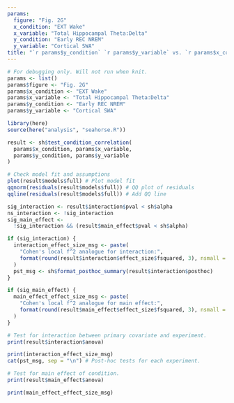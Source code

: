 ```yaml
---
params:
  figure: "Fig. 2G"
  x_condition: "EXT Wake"
  x_variable: "Total Hippocampal Theta:Delta"
  y_condition: "Early REC NREM"
  y_variable: "Cortical SWA"
title: "`r params$y_condition` `r params$y_variable` vs. `r params$x_condition` `r params$x_variable` (`r params$figure`)"
---
```

\pagenumbering{gobble}
```r
# For debugging only. Will not run when knit. 
params <- list()
params$figure <- "Fig. 2G"
params$x_condition <- "EXT Wake"
params$x_variable <- "Total Hippocampal Theta:Delta"
params$y_condition <- "Early REC NREM"
params$y_variable <- "Cortical SWA"
```
```r
library(here)
source(here("analysis", "seahorse.R"))

result <- sh$test_condition_correlation(
  params$x_condition, params$x_variable,
  params$y_condition, params$y_variable
)

# Check model fit and assumptions
plot(result$models$full) # Plot model fit
qqnorm(residuals(result$models$full)) # QQ plot of residuals
qqline(residuals(result$models$full)) # Add QQ line

sig_interaction <- result$interaction$pval < sh$alpha
ns_interaction <- !sig_interaction
sig_main_effect <-
  !sig_interaction && (result$main_effect$pval < sh$alpha)

if (sig_interaction) {
  interaction_effect_size_msg <- paste(
    "Cohen's local f^2 analogue for interaction:",
    format(round(result$interaction$effect_size$fsquared, 3), nsmall = 3)
  )
  pst_msg <- sh$format_posthoc_summary(result$interaction$posthoc)
}

if (sig_main_effect) {
  main_effect_effect_size_msg <- paste(
    "Cohen's local f^2 analogue for main effect:",
    format(round(result$main_effect$effect_size$fsquared, 3), nsmall = 3)
  )
}
```
```r
# Test for interaction between primary covariate and experiment.
print(result$interaction$anova)
```
```r
print(interaction_effect_size_msg)
cat(pst_msg, sep = "\n") # Post-hoc tests for each experiment.
```
```r
# Test for main effect of condition.
print(result$main_effect$anova)
```
```r
print(main_effect_effect_size_msg)
```


